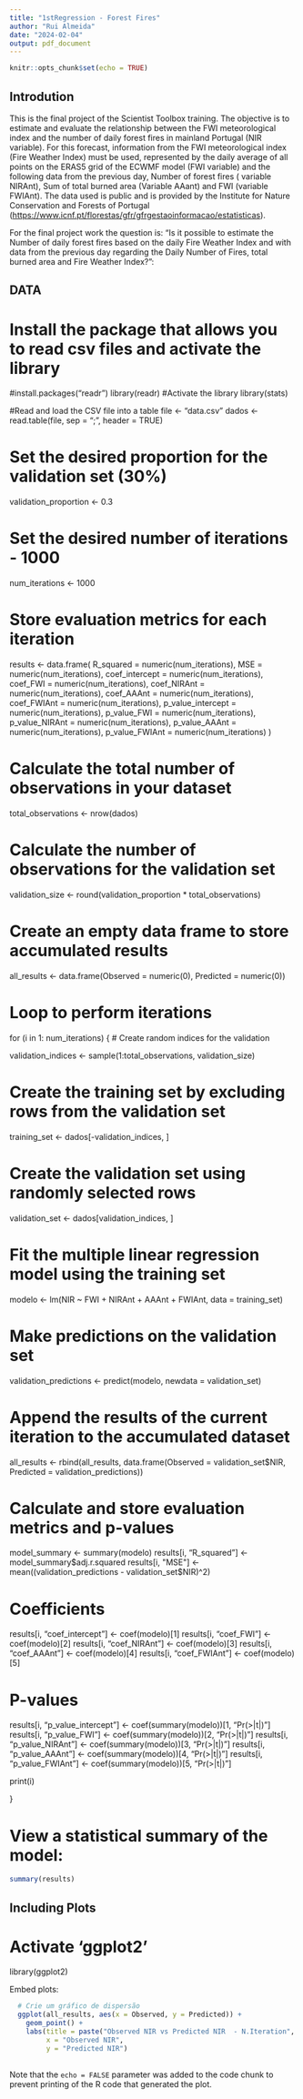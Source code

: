 ```yaml
---
title: "1stRegression - Forest Fires"
author: "Rui Almeida"
date: "2024-02-04"
output: pdf_document
---
```


```r
knitr::opts_chunk$set(echo = TRUE)
```

## Introdution

This is the final project of the Scientist Toolbox training. The objective is to estimate and evaluate the relationship between the FWI meteorological index and the number of daily forest fires in mainland Portugal (NIR variable). For this forecast, information from the FWI meteorological index (Fire Weather Index) must be used, represented by the daily average of all points on the ERAS5 grid of the ECWMF model (FWI variable) and the following data from the previous day, Number of forest fires ( variable NIRAnt), Sum of total burned area (Variable AAant) and FWI (variable FWIAnt). The data used is public and is provided by the Institute for Nature Conservation and Forests of Portugal (<https://www.icnf.pt/florestas/gfr/gfrgestaoinformacao/estatisticas>).

For the final project work the question is: "Is it possible to estimate the Number of daily forest fires based on the daily Fire Weather Index and with data from the previous day regarding the Daily Number of Fires, total burned area and Fire Weather Index?":

## DATA

# Install the package that allows you to read csv files and activate the library

#install.packages("readr") library(readr) #Activate the library library(stats)

#Read and load the CSV file into a table file \<- "data.csv" dados \<-read.table(file, sep = ";", header = TRUE)

# Set the desired proportion for the validation set (30%)

validation_proportion \<- 0.3

# Set the desired number of iterations - 1000

num_iterations \<- 1000

# Store evaluation metrics for each iteration

results \<- data.frame( R_squared = numeric(num_iterations), MSE = numeric(num_iterations), coef_intercept = numeric(num_iterations), coef_FWI = numeric(num_iterations), coef_NIRAnt = numeric(num_iterations), coef_AAAnt = numeric(num_iterations), coef_FWIAnt = numeric(num_iterations), p_value_intercept = numeric(num_iterations), p_value_FWI = numeric(num_iterations), p_value_NIRAnt = numeric(num_iterations), p_value_AAAnt = numeric(num_iterations), p_value_FWIAnt = numeric(num_iterations) )

# Calculate the total number of observations in your dataset

total_observations \<- nrow(dados)

# Calculate the number of observations for the validation set

validation_size \<- round(validation_proportion \* total_observations)

# Create an empty data frame to store accumulated results

all_results \<- data.frame(Observed = numeric(0), Predicted = numeric(0))

# Loop to perform iterations

for (i in 1: num_iterations) { \# Create random indices for the validation

validation_indices \<- sample(1:total_observations, validation_size)

# Create the training set by excluding rows from the validation set

training_set \<- dados[-validation_indices, ]

# Create the validation set using randomly selected rows

validation_set \<- dados[validation_indices, ]

# Fit the multiple linear regression model using the training set

modelo \<- lm(NIR \~ FWI + NIRAnt + AAAnt + FWIAnt, data = training_set)

# Make predictions on the validation set

validation_predictions \<- predict(modelo, newdata = validation_set)

# Append the results of the current iteration to the accumulated dataset

all_results \<- rbind(all_results, data.frame(Observed = validation_set\$NIR, Predicted = validation_predictions))

# Calculate and store evaluation metrics and p-values

model_summary \<- summary(modelo) results[i, "R_squared"] \<- model_summary$adj.r.squared results[i, "MSE"] <- mean((validation_predictions - validation_set$NIR)\^2)

# Coefficients

results[i, "coef_intercept"] \<- coef(modelo)[1] results[i, "coef_FWI"] \<- coef(modelo)[2] results[i, "coef_NIRAnt"] \<- coef(modelo)[3] results[i, "coef_AAAnt"] \<- coef(modelo)[4] results[i, "coef_FWIAnt"] \<- coef(modelo)[5]

# P-values

results[i, "p_value_intercept"] \<- coef(summary(modelo))[1, "Pr(\>\|t\|)"] results[i, "p_value_FWI"] \<- coef(summary(modelo))[2, "Pr(\>\|t\|)"] results[i, "p_value_NIRAnt"] \<- coef(summary(modelo))[3, "Pr(\>\|t\|)"] results[i, "p_value_AAAnt"] \<- coef(summary(modelo))[4, "Pr(\>\|t\|)"] results[i, "p_value_FWIAnt"] \<- coef(summary(modelo))[5, "Pr(\>\|t\|)"]

print(i)

}

# View a statistical summary of the model:

```r
summary(results)
```

## Including Plots

# Activate 'ggplot2'

library(ggplot2)

Embed plots:

```r

  # Crie um gráfico de dispersão
  ggplot(all_results, aes(x = Observed, y = Predicted)) +
    geom_point() +
    labs(title = paste("Observed NIR vs Predicted NIR  - N.Iteration", i),
         x = "Observed NIR",
         y = "Predicted NIR")  
  
```

Note that the `echo = FALSE` parameter was added to the code chunk to prevent printing of the R code that generated the plot.
